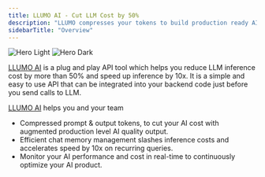 ```yaml
---
title: LLUMO AI - Cut LLM Cost by 50%
description: "LLUMO compresses your tokens to build production ready AI at 50% cost and 10x speed."
sidebarTitle: "Overview"
---
```


<img
  className="block dark:hidden"
  src="/images/hero-light.svg"
  alt="Hero Light"
/>
<img
  className="hidden dark:block"
  src="/images/hero-dark.svg"
  alt="Hero Dark"
/>

[LLUMO AI](https://app.llumo.ai) is a plug and play API tool which helps you reduce LLM inference cost by more than 50%
and speed up inference by 10x. It is a simple and easy to use API that can be integrated into your backend code just
before you send calls to LLM.

[LLUMO AI](https://app.llumo.ai) helps you and your team

- Compressed prompt & output tokens, to cut your AI cost with augmented production level AI quality output.
- Efficient chat memory management slashes inference costs and accelerates speed by 10x on recurring queries.
- Monitor your AI performance and cost in real-time to continuously optimize your AI product.
